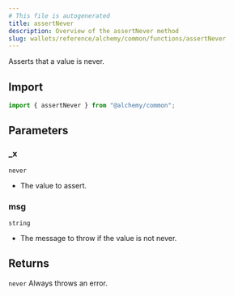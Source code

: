 ```yaml
---
# This file is autogenerated
title: assertNever
description: Overview of the assertNever method
slug: wallets/reference/alchemy/common/functions/assertNever
---
```


Asserts that a value is never.

## Import

```ts
import { assertNever } from "@alchemy/common";
```

## Parameters

### \_x

`never`

- The value to assert.

### msg

`string`

- The message to throw if the value is not never.

## Returns

`never`
Always throws an error.
